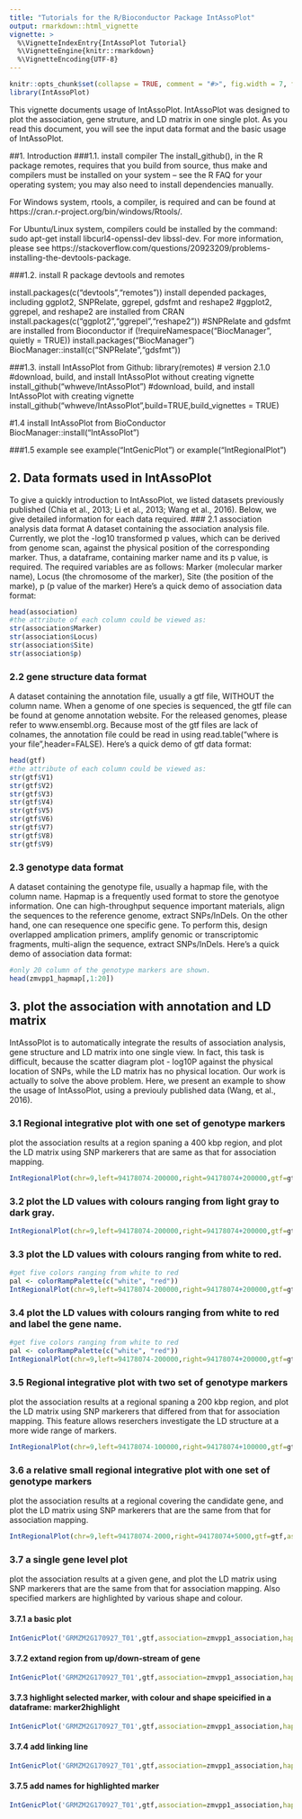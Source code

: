 ---
title: "Tutorials for the R/Bioconductor Package IntAssoPlot"
output: rmarkdown::html_vignette
vignette: >
  %\VignetteIndexEntry{IntAssoPlot Tutorial}
  %\VignetteEngine{knitr::rmarkdown}
  %\VignetteEncoding{UTF-8}
---

```{r, include = FALSE}
knitr::opts_chunk$set(collapse = TRUE, comment = "#>", fig.width = 7, fig.height = 7, fig.align = "center")
library(IntAssoPlot)
```

This vignette documents usage of IntAssoPlot. IntAssoPlot was designed to plot the association, gene struture, and LD matrix in one single plot. As you read this document, you will see the input data format and the basic usage of IntAssoPlot.

##1. Introduction
###1.1. install compiler
The install_github(), in the R package remotes, requires that you build from source, thus make and compilers must be installed on your system -- see the R FAQ for your operating system; you may also need to install dependencies manually.

For Windows system, rtools, a compiler, is required and can be found at https://cran.r-project.org/bin/windows/Rtools/.

For Ubuntu/Linux system, compilers could be installed by the command: sudo apt-get install libcurl4-openssl-dev libssl-dev. For more information, please see https://stackoverflow.com/questions/20923209/problems-installing-the-devtools-package.

###1.2. install R package devtools and remotes

install.packages(c("devtools","remotes"))
install depended packages, including ggplot2, SNPRelate, ggrepel, gdsfmt and reshape2
#ggplot2, ggrepel, and reshape2 are installed from CRAN
install.packages(c("ggplot2","ggrepel","reshape2"))
#SNPRelate and gdsfmt are installed from Bioconductor
if (!requireNamespace("BiocManager", quietly = TRUE))
    install.packages("BiocManager")
BiocManager::install(c("SNPRelate","gdsfmt"))

###1.3. install IntAssoPlot from Github:
library(remotes) # version 2.1.0
#download, build, and install IntAssoPlot without creating vignette
install_github("whweve/IntAssoPlot")
#download, build, and install IntAssoPlot with creating vignette
install_github("whweve/IntAssoPlot",build=TRUE,build_vignettes = TRUE)

#1.4 install IntAssoPlot from BioConductor
BiocManager::install("IntAssoPlot")

###1.5 example
see example("IntGenicPlot") or example("IntRegionalPlot")

## 2. Data formats used in IntAssoPlot
To give a quickly introduction to IntAssoPlot, we listed datasets previously published (Chia et al., 2013; Li et al., 2013; Wang et al., 2016). Below, we give detailed information for each data required.
### 2.1 association analysis data format
A dataset containing the association analysis file. Currently, we plot the -log10 transformed p values, which can be derived from genome scan, against the physical position of the corresponding marker. Thus, a dataframe, containing marker name and its p value, is required. The required variables are as follows: Marker (molecular marker name), Locus (the chromosome of the marker), Site (the position of the marke), p (p value of the marker)
Here's a quick demo of association data format:

```{r}
head(association)
#the attribute of each column could be viewed as:
str(association$Marker)
str(association$Locus)
str(association$Site)
str(association$p)
```

### 2.2 gene structure data format
A dataset containing the annotation file, usually a gtf file, WITHOUT the column name. When a genome of one species is sequenced, the gtf file can be found at genome annotation website. For the released genomes, please refer to www.ensembl.org.
Because most of the gtf files are lack of colnames, the annotation file could be read in using read.table("where is your file",header=FALSE). Here's a quick demo of gtf data format:
```{r}
head(gtf)
#the attribute of each column could be viewed as:
str(gtf$V1)
str(gtf$V2)
str(gtf$V3)
str(gtf$V4)
str(gtf$V5)
str(gtf$V6)
str(gtf$V7)
str(gtf$V8)
str(gtf$V9)
```

### 2.3 genotype data format
A dataset containing the genotype file, usually a hapmap file, with the column name. Hapmap is a frequently used format to store the genotyoe information. One can high-throughput sequence important materials, align the sequences to the reference genome, extract SNPs/InDels. On the other hand, one can resequence one specific gene. To perform this, design overlapped amplication primers, amplify genomic or transcriptomic fragments, multi-align the sequence, extract SNPs/InDels.
Here's a quick demo of association data format:
```{r}
#only 20 column of the genotype markers are shown.
head(zmvpp1_hapmap[,1:20])
```

## 3. plot the association with annotation and LD matrix
IntAssoPlot is to automatically integrate the results of association analysis, gene structure and LD matrix into one single view. In fact, this task is difficult, because the scatter diagram plot - log10P against the physical location of SNPs, while the LD matrix has no physical location. Our work is actually to solve the above problem. Here, we present an example to show the usage of IntAssoPlot, using a previouly published data (Wang, et al., 2016).

### 3.1 Regional integrative plot with one set of genotype markers
plot the association results at a region spaning a 400 kbp region, and plot the LD matrix using SNP markerers that are same as that for association mapping.
```{r}
IntRegionalPlot(chr=9,left=94178074-200000,right=94178074+200000,gtf=gtf,association=association,hapmap=hapmap_am368,hapmap_ld=hapmap_am368,threshold=5,leadsnp_size=2)
```

### 3.2 plot the LD values with colours ranging from light gray to dark gray.
```{r}
IntRegionalPlot(chr=9,left=94178074-200000,right=94178074+200000,gtf=gtf,association=association,hapmap=hapmap_am368,hapmap_ld=hapmap_am368,threshold=5,leadsnp_size=2,colour02 = "gray1",colour04 = "gray21",colour06 = "gray41",colour08 = "gray61",colour10 = "gray81",)
```

### 3.3 plot the LD values with colours ranging from white to red.
```{r}
#get five colors ranging from white to red
pal <- colorRampPalette(c("white", "red"))
IntRegionalPlot(chr=9,left=94178074-200000,right=94178074+200000,gtf=gtf,association=association,hapmap=hapmap_am368,hapmap_ld=hapmap_am368,threshold=5,leadsnp_size=2,colour02 = pal(5)[1],colour04 = pal(5)[2],colour06 = pal(5)[3],colour08 = pal(5)[4],colour10 = pal(5)[5])
```

### 3.4 plot the LD values with colours ranging from white to red and label the gene name.
```{r}
#get five colors ranging from white to red
pal <- colorRampPalette(c("white", "red"))
IntRegionalPlot(chr=9,left=94178074-200000,right=94178074+200000,gtf=gtf,association=association,hapmap=hapmap_am368,hapmap_ld=hapmap_am368,threshold=5,leadsnp_size=2,colour02 = pal(5)[1],colour04 = pal(5)[2],colour06 = pal(5)[3],colour08 = pal(5)[4],colour10 = pal(5)[5],label_gene_name = TRUE)
```

### 3.5 Regional integrative plot with two set of genotype markers
plot the association results at a regional spaning a 200 kbp region, and plot the LD matrix using SNP markerers that differed from that for association mapping. This feature allows reserchers investigate the LD structure at a more wide range of markers.
```{r}
IntRegionalPlot(chr=9,left=94178074-100000,right=94178074+100000,gtf=gtf,association=association,hapmap=hapmap_am368,hapmap_ld=hapmap2,threshold=5,leadsnp_size=2)
```

### 3.6 a relative small regional integrative plot with one set of genotype markers
plot the association results at a regional covering the candidate gene, and plot the LD matrix using SNP markerers that are the same from that for association mapping.
```{r}
IntRegionalPlot(chr=9,left=94178074-2000,right=94178074+5000,gtf=gtf,association=association,hapmap=hapmap_am368,hapmap_ld=hapmap_am368,threshold=5,leadsnp_size=2)
```

### 3.7 a single gene level plot
plot the association results at a given gene, and plot the LD matrix using SNP markerers that are the same from that for association mapping. Also specified markers are highlighted by various shape and colour.

#### 3.7.1 a basic plot
```{r}
IntGenicPlot('GRMZM2G170927_T01',gtf,association=zmvpp1_association,hapmap=zmvpp1_hapmap,hapmap_ld = zmvpp1_hapmap,threshold=8,leadsnpLD = FALSE)
```

#### 3.7.2 extand region from up/down-stream of gene
```{r}
IntGenicPlot('GRMZM2G170927_T01',gtf,association=zmvpp1_association,hapmap=zmvpp1_hapmap,hapmap_ld = zmvpp1_hapmap,threshold=8,up=500,down=600,leadsnpLD = FALSE)
```

#### 3.7.3 highlight selected marker, with colour and shape speicified in a dataframe: marker2highlight
```{r}
IntGenicPlot('GRMZM2G170927_T01',gtf,association=zmvpp1_association,hapmap=zmvpp1_hapmap,hapmap_ld = zmvpp1_hapmap,threshold=8,up=500,down=600,leadsnpLD = FALSE,marker2highlight=marker2highlight)
```

#### 3.7.4 add linking line
```{r}
IntGenicPlot('GRMZM2G170927_T01',gtf,association=zmvpp1_association,hapmap=zmvpp1_hapmap,hapmap_ld = zmvpp1_hapmap,threshold=8,up=500,down=600,leadsnpLD = FALSE,marker2highlight=marker2highlight,link2gene=marker2link,link2LD=marker2link)
```

#### 3.7.5 add names for highlighted marker
```{r}
IntGenicPlot('GRMZM2G170927_T01',gtf,association=zmvpp1_association,hapmap=zmvpp1_hapmap,hapmap_ld = zmvpp1_hapmap,threshold=8,up=500,down=600,leadsnpLD = FALSE,marker2highlight=marker2highlight,link2gene=marker2link,link2LD=marker2link,marker2label=marker2link,marker2label_angle=60,marker2label_size=2)
```
